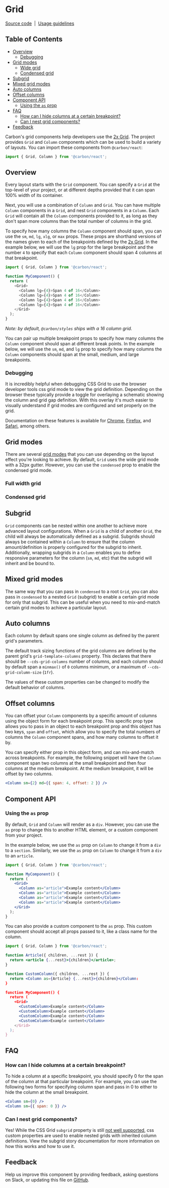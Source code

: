 
# Grid

[Source code](https://github.com/carbon-design-system/carbon/tree/main/packages/react/src/components/Grid)
&nbsp;|&nbsp;
[Usage guidelines](https://www.carbondesignsystem.com/guidelines/2x-grid/overview)

<!-- prettier-ignore-start -->
<!-- START doctoc generated TOC please keep comment here to allow auto update -->
<!-- DON'T EDIT THIS SECTION, INSTEAD RE-RUN doctoc TO UPDATE -->
## Table of Contents

- [Overview](#overview)
  - [Debugging](#debugging)
- [Grid modes](#grid-modes)
  - [Wide grid](#wide-grid)
  - [Condensed grid](#condensed-grid)
- [Subgrid](#subgrid)
- [Mixed grid modes](#mixed-grid-modes)
- [Auto columns](#auto-columns)
- [Offset columns](#offset-columns)
- [Component API](#component-api)
  - [Using the `as` prop](#using-the-as-prop)
- [FAQ](#faq)
  - [How can I hide columns at a certain breakpoint?](#how-can-i-hide-columns-at-a-certain-breakpoint)
  - [Can I nest grid components?](#can-i-nest-grid-components)
- [Feedback](#feedback)

<!-- END doctoc generated TOC please keep comment here to allow auto update -->
<!-- prettier-ignore-end -->

Carbon's grid components help developers use the
[2x Grid](https://www.carbondesignsystem.com/guidelines/2x-grid/overview). The
project provides `Grid` and `Column` components which can be used to build a
variety of layouts. You can import these components from `@carbon/react`:

```js
import { Grid, Column } from '@carbon/react';
```

<Preview>
  <Story id="elements-grid--default" />
</Preview>

## Overview

Every layout starts with the `Grid` component. You can specify a `Grid` at the
top-level of your project, or at different depths provided that it can span 100%
width of its container.

Next, you will use a combination of `Column` and `Grid`. You can have multiple
`Column` components in a `Grid`, and nest `Grid` components in a `Column`. Each
`Grid` will contain all the `Column` components provided to it, as long as they
don't span more columns than the total number of columns in the grid.

To specify how many columns the `Column` component should span, you can use the
`sm`, `md`, `lg`, `xlg`, or `max` props. These props are shorthand versions of
the names given to each of the breakpoints defined by the
[2x Grid](https://www.carbondesignsystem.com/guidelines/2x-grid/implementation/#responsive-options).
In the example below, we will use the `lg` prop for the large breakpoint and the
number `4` to specify that each `Column` component should span 4 columns at that
breakpoint.

```js
import { Grid, Column } from '@carbon/react';

function MyComponent() {
  return (
    <Grid>
      <Column lg={4}>Span 4 of 16</Column>
      <Column lg={4}>Span 4 of 16</Column>
      <Column lg={4}>Span 4 of 16</Column>
      <Column lg={4}>Span 4 of 16</Column>
    </Grid>
  );
}
```

_Note: by default, `@carbon/styles` ships with a 16 column grid._

You can pair up multiple breakpoint props to specify how many columns the
`Column` component should span at different break points. In the example below,
we will use the `sm`, `md`, and `lg` prop to specify how many columns the
`Column` components should span at the small, medium, and large breakpoints.

<Preview>
  <Story id="elements-grid--default" />
</Preview>

### Debugging

It is incredibly helpful when debugging CSS Grid to use the browser developer
tools css grid mode to view the grid definition. Depending on the browser these
typically provide a toggle for overlaying a schematic showing the column and
grid gap definition. With this overlay it's much easier to visually understand
if grid modes are configured and set properly on the grid.

Documentation on these features is available for
[Chrome](https://developer.chrome.com/docs/devtools/css/grid/),
[Firefox](https://developer.mozilla.org/en-US/docs/Tools/Page_Inspector/How_to/Examine_grid_layouts),
and
[Safari](https://webkit.org/blog/11588/introducing-css-grid-inspector/#:~:text=If%20you're%20using%20Safari,%23css%2Dgrid%2Ddemo%20.),
among others.

## Grid modes

There are several
[grid modes](https://www.carbondesignsystem.com/guidelines/2x-grid/implementation/#grid-modes)
that you can use depending on the layout effect you're looking to achieve. By
default, `Grid` uses the wide grid mode with a 32px gutter. However, you can use
the `condensed` prop to enable the condensed grid mode.

### Full width grid

<Preview>
  <Story id="elements-grid--full-width" />
</Preview>

### Condensed grid

<Preview>
  <Story id="elements-grid--condensed" />
</Preview>

## Subgrid

`Grid` components can be nested within one another to achieve more advanced
layout configurations. When a `Grid` is a child of another `Grid`, the child
will always be automatically defined as a subgrid. Subgrids should always be
contained within a `Column` to ensure that the column amount/definition is
properly configured for the subgrid to inherit. Additionally, wrapping subgrids
in a `Column` enables you to define responsive parameters for the column (`sm`,
`md`, etc) that the subgrid will inherit and be bound to.

<Preview>
  <Story id="elements-grid--subgrid" />
</Preview>

## Mixed grid modes

The same way that you can pass in `condensed` to a root `Grid`, you can also
pass in `condensed` to a nested `Grid` (subgrid) to enable a certain grid mode
for only that subgrid. This can be useful when you need to mix-and-match certain
grid modes to achieve a particular layout.

<Preview>
  <Story id="elements-grid--mixed-grid-modes" />
</Preview>

## Auto columns

Each column by default spans one single column as defined by the parent grid's
parameters.

The default track sizing functions of the grid columns are defined by the parent
grid's `grid-template-columns` property. This declares that there should be
`--cds-grid-columns` number of columns, and each column should by default span a
`minmax()` of `0` columns minimum, or a maximum of `--cds-grid-column-size`
(`1fr`).

The values of these custom properties can be changed to modify the default
behavior of columns.

<Preview>
  <Story id="elements-grid--responsives" />
</Preview>

## Offset columns

You can offset your `Column` components by a specific amount of columns using
the object form for each breakpoint prop. This specific prop type allows you to
pass in an object to each breakpoint prop and this object has two keys, `span`
and `offset`, which allow you to specify the total numbers of columns the
`Column` component spans, and how many columns to offset it by.

You can specify either prop in this object form, and can mix-and-match across
breakpoints. For example, the following snippet will have the `Column` component
span two columns at the small breakpoint and then four columns at the medium
breakpoint. At the medium breakpoint, it will be offset by two columns.

```jsx
<Column sm={2} md={{ span: 4, offset: 2 }} />
```

<Preview>
  <Story id="elements-grid--offset" />
</Preview>

## Component API

<Props />

### Using the `as` prop

By default, `Grid` and `Column` will render as a `div`. However, you can use the
`as` prop to change this to another HTML element, or a custom component from
your project.

In the example below, we use the `as` prop on `Column` to change it from a `div`
to a `section`. Similarly, we use the `as` prop on `Column` to change it from a
`div` to an `article`.

```jsx
import { Grid, Column } from '@carbon/react';

function MyComponent() {
  return (
    <Grid>
      <Column as="article">Example content</Column>
      <Column as="article">Example content</Column>
      <Column as="article">Example content</Column>
      <Column as="article">Example content</Column>
    </Grid>
  );
}
```

You can also provide a custom component to the `as` prop. This custom component
should accept all props passed to it, like a class name for the column.

```jsx
import { Grid, Column } from '@carbon/react';

function Article({ children, ...rest }) {
  return <article {...rest}>{children}</article>;
}

function CustomColumn({ children, ...rest }) {
  return <Column as={Article} {...rest}>{children}</Column:
}

function MyComponent() {
  return (
    <Grid>
      <CustomColumn>Example content</Column>
      <CustomColumn>Example content</Column>
      <CustomColumn>Example content</Column>
      <CustomColumn>Example content</Column>
    </Grid>
  );
}
```

## FAQ

### How can I hide columns at a certain breakpoint?

To hide a column at a specific breakpoint, you should specify 0 for the span of
the column at that particular breakpoint. For example, you can use the following
two forms for specifying column span and pass in 0 to either to hide the column
at the small breakpoint.

```jsx
<Column sm={0} />
<Column sm={{ span: 0 }} />
```

### Can I nest grid components?

Yes! While the CSS Grid `subgrid` property is still
[not well supported](https://caniuse.com/#feat=css-subgrid), css custom
properties are used to enable nested grids with inherited column definitions.
View the subgrid story documentation for more information on how this works and
how to use it.

## Feedback

Help us improve this component by providing feedback, asking questions on Slack,
or updating this file on
[GitHub](https://github.com/carbon-design-system/carbon/edit/main/packages/react/src/components/Grid/Grid.mdx).
